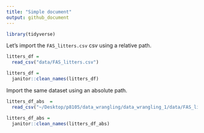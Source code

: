```yaml
---
title: "Simple document"
output: github_document
---
```


```r
library(tidyverse)
```


Let's import the `FAS_litters.csv` csv using a relative path. 

```r
litters_df = 
  read_csv("data/FAS_litters.csv")

litters_df = 
  janitor::clean_names(litters_df)
```

Import the same dataset using an absolute path. 

```r
litters_df_abs  = 
  read_csv("~/Desktop/p8105/data_wrangling/data_wrangling_1/data/FAS_litters.csv")

litters_df_abs = 
  janitor::clean_names(litters_df_abs)
```
